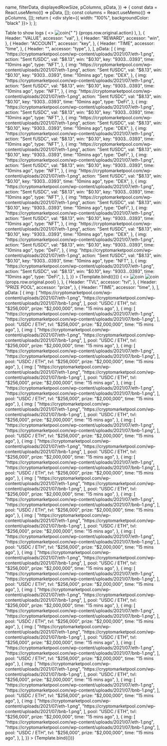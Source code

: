 
<Meta title="Data/Table" component={DataTable} />

  name,
  filterData,
  displayedRowSize,
  pColumns,
  pData,
}) => {
  const data = React.useMemo(() => pData, []);
  const columns = React.useMemo(() => pColumns, []);
  return (
    <div style={{ width: "100%", backgroundColor: "black" }}>
      <DataTable
        name={name}
        filterData={filterData}
        displayedRowSize={displayedRowSize}
        columns={columns}
        data={data}
      />
    </div>
  );
};

<Canvas columns={1} withSource="open" withToolbar>
  <Title>Data Table</Title>
  <Subtitle>Table to show logs</Subtitle>
  <Story
    name="Reward Distribution"
    args={{
      name: "Transactions",
      filterData: ["ALL", "DEX", "NFT", "DeFi"],
      displayedRowSize: 5,
      pColumns: [
        {
          Header: "ACTIVITY",
          accessor: "img",
          Cell: (props) => (
            <>
              <img
                defer={true}
                src={props.row.original.img}
                width={20}
                alt="coin"
              />{" "}
              <span>{props.row.original.action}</span>
            </>
          ),
        },
        {
          Header: "VALUE",
          accessor: "val",
        },
        {
          Header: "REWARD",
          accessor: "win",
        },
        {
          Header: "ACCOUNT",
          accessor: "key",
        },
        {
          Header: "TIME",
          accessor: "time",
        },
        {
          Header: "",
          accessor: "type",
        },
      ],
      pData: [
        {
          img: "https://cryptomarketpool.com/wp-content/uploads/2021/07/eth-1.png",
          action: "Sent fUSDC",
          val: "$8.13",
          win: "$0.10",
          key: "9303...0393",
          time: "10mins ago",
          type: "NFT",
        },
        {
          img: "https://cryptomarketpool.com/wp-content/uploads/2021/07/eth-1.png",
          action: "Sent fUSDC",
          val: "$8.13",
          win: "$0.10",
          key: "9303...0393",
          time: "10mins ago",
          type: "DEX",
        },
        {
          img: "https://cryptomarketpool.com/wp-content/uploads/2021/07/eth-1.png",
          action: "Sent fUSDC",
          val: "$8.13",
          win: "$0.10",
          key: "9303...0393",
          time: "10mins ago",
          type: "NFT",
        },
        {
          img: "https://cryptomarketpool.com/wp-content/uploads/2021/07/eth-1.png",
          action: "Sent fUSDC",
          val: "$8.13",
          win: "$0.10",
          key: "9303...0393",
          time: "10mins ago",
          type: "DeFi",
        },
        {
          img: "https://cryptomarketpool.com/wp-content/uploads/2021/07/eth-1.png",
          action: "Sent fUSDC",
          val: "$8.13",
          win: "$0.10",
          key: "9303...0393",
          time: "10mins ago",
          type: "NFT",
        },
        {
          img: "https://cryptomarketpool.com/wp-content/uploads/2021/07/eth-1.png",
          action: "Sent fUSDC",
          val: "$8.13",
          win: "$0.10",
          key: "9303...0393",
          time: "10mins ago",
          type: "DEX",
        },
        {
          img: "https://cryptomarketpool.com/wp-content/uploads/2021/07/eth-1.png",
          action: "Sent fUSDC",
          val: "$8.13",
          win: "$0.10",
          key: "9303...0393",
          time: "10mins ago",
          type: "NFT",
        },
        {
          img: "https://cryptomarketpool.com/wp-content/uploads/2021/07/eth-1.png",
          action: "Sent fUSDC",
          val: "$8.13",
          win: "$0.10",
          key: "9303...0393",
          time: "10mins ago",
          type: "DeFi",
        },
        {
          img: "https://cryptomarketpool.com/wp-content/uploads/2021/07/eth-1.png",
          action: "Sent fUSDC",
          val: "$8.13",
          win: "$0.10",
          key: "9303...0393",
          time: "10mins ago",
          type: "NFT",
        },
        {
          img: "https://cryptomarketpool.com/wp-content/uploads/2021/07/eth-1.png",
          action: "Sent fUSDC",
          val: "$8.13",
          win: "$0.10",
          key: "9303...0393",
          time: "10mins ago",
          type: "DEX",
        },
        {
          img: "https://cryptomarketpool.com/wp-content/uploads/2021/07/eth-1.png",
          action: "Sent fUSDC",
          val: "$8.13",
          win: "$0.10",
          key: "9303...0393",
          time: "10mins ago",
          type: "NFT",
        },
        {
          img: "https://cryptomarketpool.com/wp-content/uploads/2021/07/eth-1.png",
          action: "Sent fUSDC",
          val: "$8.13",
          win: "$0.10",
          key: "9303...0393",
          time: "10mins ago",
          type: "DeFi",
        },
        {
          img: "https://cryptomarketpool.com/wp-content/uploads/2021/07/eth-1.png",
          action: "Sent fUSDC",
          val: "$8.13",
          win: "$0.10",
          key: "9303...0393",
          time: "10mins ago",
          type: "NFT",
        },
        {
          img: "https://cryptomarketpool.com/wp-content/uploads/2021/07/eth-1.png",
          action: "Sent fUSDC",
          val: "$8.13",
          win: "$0.10",
          key: "9303...0393",
          time: "10mins ago",
          type: "DEX",
        },
        {
          img: "https://cryptomarketpool.com/wp-content/uploads/2021/07/eth-1.png",
          action: "Sent fUSDC",
          val: "$8.13",
          win: "$0.10",
          key: "9303...0393",
          time: "10mins ago",
          type: "DeFi",
        },
        {
          img: "https://cryptomarketpool.com/wp-content/uploads/2021/07/eth-1.png",
          action: "Sent fUSDC",
          val: "$8.13",
          win: "$0.10",
          key: "9303...0393",
          time: "10mins ago",
          type: "NFT",
        },
        {
          img: "https://cryptomarketpool.com/wp-content/uploads/2021/07/eth-1.png",
          action: "Sent fUSDC",
          val: "$8.13",
          win: "$0.10",
          key: "9303...0393",
          time: "10mins ago",
          type: "DeFi",
        },
      ],
    }}
  >
    {Template.bind({})}
  </Story>
  <Story
    name="Reward Pools"
    args={{
      name: "Transactions",
      displayedRowSize: 4,
      pColumns: [
        {
          Header: "ACTIVITY",
          accessor: "img",
          Cell: (props) => (
            <>
              <img src={props.row.original.img[0]} width={20} alt="coin" />
              <img
                src={props.row.original.img[1]}
                width={20}
                alt="coin"
                style={{ margin: "0 0 0 -6px" }}
              />
              <span style={{ margin: "0 0 0 6px" }}>
                {props.row.original.pool}
              </span>
            </>
          ),
        },
        {
          Header: "TVL",
          accessor: "tvl",
        },
        {
          Header: "PRIZE POOL",
          accessor: "prize",
        },
        {
          Header: "TIME",
          accessor: "time",
        },
      ],
      pData: [
        {
          img: [
            "https://cryptomarketpool.com/wp-content/uploads/2021/07/eth-1.png",
            "https://cryptomarketpool.com/wp-content/uploads/2021/07/bnb-1.png",
          ],
          pool: "USDC / ETH",
          tvl: "$256,000",
          prize: "$2,000,000",
          time: "15 mins ago",
        },
        {
          img: [
            "https://cryptomarketpool.com/wp-content/uploads/2021/07/eth-1.png",
            "https://cryptomarketpool.com/wp-content/uploads/2021/07/bnb-1.png",
          ],
          pool: "USDC / ETH",
          tvl: "$256,000",
          prize: "$2,000,000",
          time: "15 mins ago",
        },
        {
          img: [
            "https://cryptomarketpool.com/wp-content/uploads/2021/07/eth-1.png",
            "https://cryptomarketpool.com/wp-content/uploads/2021/07/bnb-1.png",
          ],
          pool: "USDC / ETH",
          tvl: "$256,000",
          prize: "$2,000,000",
          time: "15 mins ago",
        },
        {
          img: [
            "https://cryptomarketpool.com/wp-content/uploads/2021/07/eth-1.png",
            "https://cryptomarketpool.com/wp-content/uploads/2021/07/bnb-1.png",
          ],
          pool: "USDC / ETH",
          tvl: "$256,000",
          prize: "$2,000,000",
          time: "15 mins ago",
        },
        {
          img: [
            "https://cryptomarketpool.com/wp-content/uploads/2021/07/eth-1.png",
            "https://cryptomarketpool.com/wp-content/uploads/2021/07/bnb-1.png",
          ],
          pool: "USDC / ETH",
          tvl: "$256,000",
          prize: "$2,000,000",
          time: "15 mins ago",
        },
        {
          img: [
            "https://cryptomarketpool.com/wp-content/uploads/2021/07/eth-1.png",
            "https://cryptomarketpool.com/wp-content/uploads/2021/07/bnb-1.png",
          ],
          pool: "USDC / ETH",
          tvl: "$256,000",
          prize: "$2,000,000",
          time: "15 mins ago",
        },
        {
          img: [
            "https://cryptomarketpool.com/wp-content/uploads/2021/07/eth-1.png",
            "https://cryptomarketpool.com/wp-content/uploads/2021/07/bnb-1.png",
          ],
          pool: "USDC / ETH",
          tvl: "$256,000",
          prize: "$2,000,000",
          time: "15 mins ago",
        },
        {
          img: [
            "https://cryptomarketpool.com/wp-content/uploads/2021/07/eth-1.png",
            "https://cryptomarketpool.com/wp-content/uploads/2021/07/bnb-1.png",
          ],
          pool: "USDC / ETH",
          tvl: "$256,000",
          prize: "$2,000,000",
          time: "15 mins ago",
        },
        {
          img: [
            "https://cryptomarketpool.com/wp-content/uploads/2021/07/eth-1.png",
            "https://cryptomarketpool.com/wp-content/uploads/2021/07/bnb-1.png",
          ],
          pool: "USDC / ETH",
          tvl: "$256,000",
          prize: "$2,000,000",
          time: "15 mins ago",
        },
        {
          img: [
            "https://cryptomarketpool.com/wp-content/uploads/2021/07/eth-1.png",
            "https://cryptomarketpool.com/wp-content/uploads/2021/07/bnb-1.png",
          ],
          pool: "USDC / ETH",
          tvl: "$256,000",
          prize: "$2,000,000",
          time: "15 mins ago",
        },
        {
          img: [
            "https://cryptomarketpool.com/wp-content/uploads/2021/07/eth-1.png",
            "https://cryptomarketpool.com/wp-content/uploads/2021/07/bnb-1.png",
          ],
          pool: "USDC / ETH",
          tvl: "$256,000",
          prize: "$2,000,000",
          time: "15 mins ago",
        },
        {
          img: [
            "https://cryptomarketpool.com/wp-content/uploads/2021/07/eth-1.png",
            "https://cryptomarketpool.com/wp-content/uploads/2021/07/bnb-1.png",
          ],
          pool: "USDC / ETH",
          tvl: "$256,000",
          prize: "$2,000,000",
          time: "15 mins ago",
        },
        {
          img: [
            "https://cryptomarketpool.com/wp-content/uploads/2021/07/eth-1.png",
            "https://cryptomarketpool.com/wp-content/uploads/2021/07/bnb-1.png",
          ],
          pool: "USDC / ETH",
          tvl: "$256,000",
          prize: "$2,000,000",
          time: "15 mins ago",
        },
        {
          img: [
            "https://cryptomarketpool.com/wp-content/uploads/2021/07/eth-1.png",
            "https://cryptomarketpool.com/wp-content/uploads/2021/07/bnb-1.png",
          ],
          pool: "USDC / ETH",
          tvl: "$256,000",
          prize: "$2,000,000",
          time: "15 mins ago",
        },
        {
          img: [
            "https://cryptomarketpool.com/wp-content/uploads/2021/07/eth-1.png",
            "https://cryptomarketpool.com/wp-content/uploads/2021/07/bnb-1.png",
          ],
          pool: "USDC / ETH",
          tvl: "$256,000",
          prize: "$2,000,000",
          time: "15 mins ago",
        },
        {
          img: [
            "https://cryptomarketpool.com/wp-content/uploads/2021/07/eth-1.png",
            "https://cryptomarketpool.com/wp-content/uploads/2021/07/bnb-1.png",
          ],
          pool: "USDC / ETH",
          tvl: "$256,000",
          prize: "$2,000,000",
          time: "15 mins ago",
        },
        {
          img: [
            "https://cryptomarketpool.com/wp-content/uploads/2021/07/eth-1.png",
            "https://cryptomarketpool.com/wp-content/uploads/2021/07/bnb-1.png",
          ],
          pool: "USDC / ETH",
          tvl: "$256,000",
          prize: "$2,000,000",
          time: "15 mins ago",
        },
        {
          img: [
            "https://cryptomarketpool.com/wp-content/uploads/2021/07/eth-1.png",
            "https://cryptomarketpool.com/wp-content/uploads/2021/07/bnb-1.png",
          ],
          pool: "USDC / ETH",
          tvl: "$256,000",
          prize: "$2,000,000",
          time: "15 mins ago",
        },
        {
          img: [
            "https://cryptomarketpool.com/wp-content/uploads/2021/07/eth-1.png",
            "https://cryptomarketpool.com/wp-content/uploads/2021/07/bnb-1.png",
          ],
          pool: "USDC / ETH",
          tvl: "$256,000",
          prize: "$2,000,000",
          time: "15 mins ago",
        },
        {
          img: [
            "https://cryptomarketpool.com/wp-content/uploads/2021/07/eth-1.png",
            "https://cryptomarketpool.com/wp-content/uploads/2021/07/bnb-1.png",
          ],
          pool: "USDC / ETH",
          tvl: "$256,000",
          prize: "$2,000,000",
          time: "15 mins ago",
        },
        {
          img: [
            "https://cryptomarketpool.com/wp-content/uploads/2021/07/eth-1.png",
            "https://cryptomarketpool.com/wp-content/uploads/2021/07/bnb-1.png",
          ],
          pool: "USDC / ETH",
          tvl: "$256,000",
          prize: "$2,000,000",
          time: "15 mins ago",
        },
        {
          img: [
            "https://cryptomarketpool.com/wp-content/uploads/2021/07/eth-1.png",
            "https://cryptomarketpool.com/wp-content/uploads/2021/07/bnb-1.png",
          ],
          pool: "USDC / ETH",
          tvl: "$256,000",
          prize: "$2,000,000",
          time: "15 mins ago",
        },
        {
          img: [
            "https://cryptomarketpool.com/wp-content/uploads/2021/07/eth-1.png",
            "https://cryptomarketpool.com/wp-content/uploads/2021/07/bnb-1.png",
          ],
          pool: "USDC / ETH",
          tvl: "$256,000",
          prize: "$2,000,000",
          time: "15 mins ago",
        },
        {
          img: [
            "https://cryptomarketpool.com/wp-content/uploads/2021/07/eth-1.png",
            "https://cryptomarketpool.com/wp-content/uploads/2021/07/bnb-1.png",
          ],
          pool: "USDC / ETH",
          tvl: "$256,000",
          prize: "$2,000,000",
          time: "15 mins ago",
        },
      ],
    }}
  >
    {Template.bind({})}
  </Story>
</Canvas>
